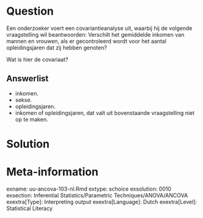 
Question
========
Een onderzoeker voert een covariantieanalyse uit, waarbij hij de volgende vraagstelling wil beantwoorden: Verschilt het gemiddelde inkomen van mannen en vrouwen, als er gecontroleerd wordt voor het aantal opleidingsjaren dat zij hebben genoten?

Wat is hier de covariaat?

Answerlist
----------
* inkomen.
* sekse.
* opleidingsjaren.
* inkomen of opleidingsjaren, dat valt uit bovenstaande vraagstelling niet op te maken.


Solution
========



Meta-information
================
exname: uu-ancova-103-nl.Rmd
extype: schoice
exsolution: 0010
exsection: Inferential Statistics/Parametric Techniques/ANOVA/ANCOVA
exextra[Type]: Interpreting output
exextra[Language]: Dutch
exextra[Level]: Statistical Literacy